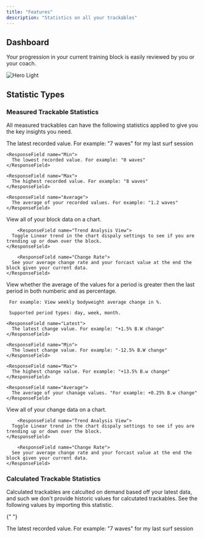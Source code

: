 ```yaml
---
title: "Features"
description: "Statistics on all your trackables"
---
```


## Dashboard

Your progression in your current training block is easily reviewed by you or your coach.

<Frame>
  <img className="block" src="/images/statistics.png" alt="Hero Light" />
</Frame>

## Statistic Types

### Measured Trackable Statistics

All measured trackables can have the following statistics applied to give you the key insights you need.

<Tabs>
  <Tab title="Value">
    <ResponseField name="Latest">
      The latest recorded value. For example: "7 waves" for my last surf session
    </ResponseField>

    <ResponseField name="Min">
      The lowest recorded value. For example: "0 waves"
    </ResponseField>

    <ResponseField name="Max">
      The highest recorded value. For example: "8 waves"
    </ResponseField>

    <ResponseField name="Average">
      The average of your recorded values. For example: "1.2 waves"
    </ResponseField>

  </Tab>
  <Tab title="Value Over Time">
    <ResponseField name="Chart View">
      View all of your block data on a chart.
    </ResponseField>

        <ResponseField name="Trend Analysis View">
      Toggle Linear trend in the chart dispaly settings to see if you are trending up or down over the block.
    </ResponseField>

        <ResponseField name="Change Rate">
      See your average change rate and your forcast value at the end the block given your current data.
    </ResponseField>

  </Tab>
    <Tab title="Change">
     View whether the average of the values for a period is greater then the last period in both numberic and as percentage.

     For example: View weekly bodyweight average change in %.

     Supported period types: day, week, month.

    <ResponseField name="Latest">
      The latest change value. For example: "+1.5% B.W change"
    </ResponseField>

    <ResponseField name="Min">
      The lowest change value. For example: "-12.5% B.W change"
    </ResponseField>

    <ResponseField name="Max">
      The highest change value. For example: "+13.5% B.w change"
    </ResponseField>

    <ResponseField name="Average">
      The average of your chanage values. "For example: +0.25% B.w change"
    </ResponseField>

  </Tab>
  <Tab title="Change Over Time">
    <ResponseField name="Chart View">
      View all of your change data on a chart.
    </ResponseField>

        <ResponseField name="Trend Analysis View">
      Toggle Linear trend in the chart dispaly settings to see if you are trending up or down over the block.
    </ResponseField>

        <ResponseField name="Change Rate">
      See your average change rate and your forcast value at the end the block given your current data.
    </ResponseField>

  </Tab>
</Tabs>

### Calculated Trackable Statistics

Calculated trackables are calculted on demand based off your latest data, and such we don't provide historic values for calcutated trackables.
See the following values by importing this statistic.

{" "}

<ResponseField name="Latest">
  The latest recorded value. For example: "7 waves" for my last surf session
</ResponseField>
